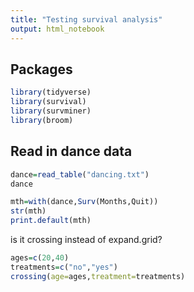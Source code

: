 ```yaml
---
title: "Testing survival analysis"
output: html_notebook
---
```


## Packages

```r
library(tidyverse)
library(survival)
library(survminer)
library(broom)
```

## Read in dance data

```r
dance=read_table("dancing.txt")
dance
```

```r
mth=with(dance,Surv(Months,Quit))
str(mth)
print.default(mth)
```

is it crossing instead of expand.grid?

```r
ages=c(20,40)
treatments=c("no","yes")
crossing(age=ages,treatment=treatments)
```



